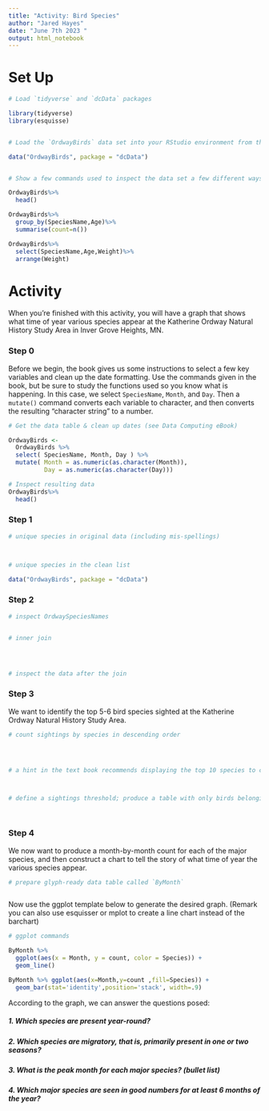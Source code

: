 ```yaml
---
title: "Activity: Bird Species"
author: "Jared Hayes"
date: "June 7th 2023 "
output: html_notebook
---
```



# Set Up

```r
# Load `tidyverse` and `dcData` packages

library(tidyverse)
library(esquisse)


# Load the `OrdwayBirds` data set into your RStudio environment from the `dcData` package

data("OrdwayBirds", package = "dcData")


# Show a few commands used to inspect the data set a few different ways

OrdwayBirds%>%
  head()

OrdwayBirds%>%
  group_by(SpeciesName,Age)%>%
  summarise(count=n())

OrdwayBirds%>%
  select(SpeciesName,Age,Weight)%>%
  arrange(Weight)
```

# Activity

When you're finished with this activity, you will have a graph that shows what time of year various species appear at the Katherine Ordway Natural History Study Area in Inver Grove Heights, MN.

### Step 0

Before we begin, the book gives us some instructions to select a few key variables and clean up the date formatting.  Use the commands given in the book, but be sure to study the functions used so you know what is happening.  In this case, we select `SpeciesName`, `Month`, and `Day`. Then a `mutate()` command converts each variable to character, and then converts the resulting "character string" to a number.

```r
# Get the data table & clean up dates (see Data Computing eBook)

OrdwayBirds <-
  OrdwayBirds %>%
  select( SpeciesName, Month, Day ) %>%
  mutate( Month = as.numeric(as.character(Month)), 
          Day = as.numeric(as.character(Day)))

# Inspect resulting data
OrdwayBirds%>%
  head()
```



### Step 1




```r
# unique species in original data (including mis-spellings)



# unique species in the clean list

data("OrdwayBirds", package = "dcData")


```


### Step 2
  



```r
# inspect OrdwaySpeciesNames


# inner join




# inspect the data after the join


```


### Step 3

We want to identify the top 5-6 bird species sighted at the Katherine Ordway Natural History Study Area.

```r
# count sightings by species in descending order




# a hint in the text book recommends displaying the top 10 species to choose our threshold



# define a sightings threshold; produce a table with only birds belonging to major species




```


### Step 4

We now want to produce a month-by-month count for each of the major species, and then construct a chart to tell the story of what time of year the various species appear.

```r
# prepare glyph-ready data table called `ByMonth`



```

Now use the ggplot template below to generate the desired graph. (Remark you can also use esquisser or mplot to create a line chart instead of the barchart)



```r
# ggplot commands

ByMonth %>% 
  ggplot(aes(x = Month, y = count, color = Species)) + 
  geom_line()

ByMonth %>% ggplot(aes(x=Month,y=count ,fill=Species)) +
  geom_bar(stat='identity',position='stack', width=.9) 

```

According to the graph, we can answer the questions posed:

##### 1. Which species are present year-round?  



##### 2. Which species are migratory, that is, primarily present in one or two seasons?




##### 3. What is the peak month for each major species? (bullet list)




##### 4. Which major species are seen in good numbers for at least 6 months of the year?



```r

```

